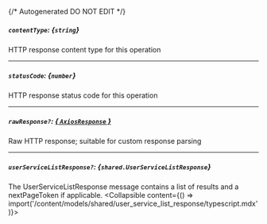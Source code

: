 {/* Autogenerated DO NOT EDIT  */}

##### `contentType`: *{`string`}*
HTTP response content type for this operation

---
##### `statusCode`: *{`number`}*
HTTP response status code for this operation

---
##### `rawResponse?`: [*{ `AxiosResponse` }*](https://axios-http.com/docs/res_schema)
Raw HTTP response; suitable for custom response parsing

---
##### `userServiceListResponse?`: *{`shared.UserServiceListResponse`}*
The UserServiceListResponse message contains a list of results and a nextPageToken if applicable.
<Collapsible content={() => import('/content/models/shared/user_service_list_response/typescript.mdx')}>
</Collapsible>

